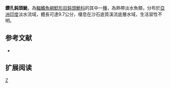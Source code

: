{{Speciesbox 
| taxon = Amblyceps foratum
| authority = [[Ng|Ng]] & [[Kottelat|Kottelat]], 2000
| status = NE
| status_system = IUCN3.1
}}
'''鑽孔鈍頭鮠'''，為[[輻鰭魚綱|輻鰭魚綱]][[鯰形目|鯰形目]][[鈍頭鮠科|鈍頭鮠科]]的其中一[[種|種]]，為熱帶淡水魚類，分布於[[亞洲|亞洲]][[印度|印度]]淡水流域，體長可達9.7公分，棲息在沙石底質溪流底層水域，生活習性不明。

==参考文献==
*{{FishBase_species|genus=Amblyceps|species=foratum|year=2015|month=4}}

== 扩展阅读 ==
{{refbegin}}
{{wikispecies-inline|Amblyceps foratum|鑽孔鈍頭鮠}}
{{refend}}
{{Taxonbar|from=Q5597599}}

[[Category:鈍頭鮠屬|Z]]